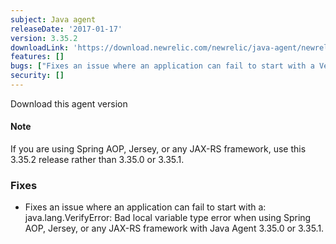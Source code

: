```yaml
---
subject: Java agent
releaseDate: '2017-01-17'
version: 3.35.2
downloadLink: 'https://download.newrelic.com/newrelic/java-agent/newrelic-agent/3.35.2'
features: []
bugs: ["Fixes an issue where an application can fail to start with a VerifyError when using Spring AOP, Jersey, or any JAX-RS framework"]
security: []
---
```


<ButtonGroup>
  <ButtonLink
    role="button"
    to="https://download.newrelic.com/newrelic/java-agent/newrelic-agent/3.35.2/"
    variant="primary"
  >
    Download this agent version
  </ButtonLink>
</ButtonGroup>

#### Note

If you are using Spring AOP, Jersey, or any JAX-RS framework, use this 3.35.2 release rather than 3.35.0 or 3.35.1.

### Fixes

* Fixes an issue where an application can fail to start with a:
  java.lang.VerifyError: Bad local variable type error
  when using Spring AOP, Jersey, or any JAX-RS framework with Java Agent 3.35.0 or 3.35.1.
